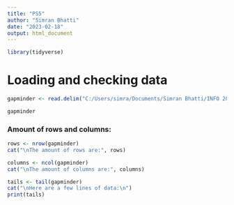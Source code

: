 ---
title: "PS5"
author: "Simran Bhatti"
date: "2023-02-18"
output: html_document
---

```{r setup, message=FALSE}
library(tidyverse)

```

# Loading and checking data

```{r, message=False}
gapminder <- read.delim("C:/Users/simra/Documents/Simran Bhatti/INFO 201/ps5-simmi33/gapminder.csv.bz2")

gapminder
```

### Amount of rows and columns:

```{r, message=FALSE}

rows <- nrow(gapminder)
cat("\nThe amount of rows are:", rows)
```

```{r, message=FALSE}
columns <- ncol(gapminder)
cat("\nThe amount of columns are:", columns)
```

```{r, message=FALSE}
tails <- tail(gapminder)
cat("\nHere are a few lines of data:\n")
print(tails)
```





